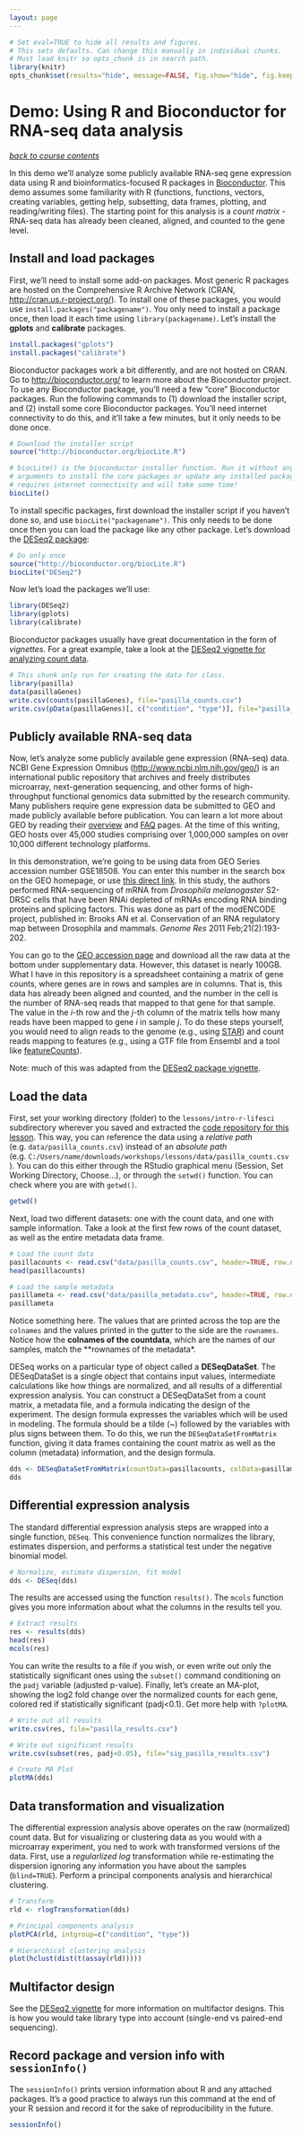```yaml
---
layout: page
---
```


```r
# Set eval=TRUE to hide all results and figures.
# This sets defaults. Can change this manually in individual chunks.
# Must load knitr so opts_chunk is in search path.
library(knitr)
opts_chunk$set(results="hide", message=FALSE, fig.show="hide", fig.keep="none", tidy=TRUE)
```

# Demo: Using R and Bioconductor for RNA-seq data analysis

*[back to course contents](..)*

In this demo we'll analyze some publicly available RNA-seq gene expression data using R and bioinformatics-focused R packages in [Bioconductor](http://bioconductor.org/). This demo assumes some familiarity with R (functions, functions, vectors, creating variables, getting help, subsetting, data frames, plotting, and reading/writing files). The starting point for this analysis is a *count matrix* - RNA-seq data has already been cleaned, aligned, and counted to the gene level. 

## Install and load packages

First, we'll need to install some add-on packages. Most generic R packages are hosted on the Comprehensive R Archive Network (CRAN, <http://cran.us.r-project.org/>). To install one of these packages, you would use `install.packages("packagename")`. You only need to install a package once, then load it each time using `library(packagename)`. Let's install the **gplots** and **calibrate** packages.

```r
install.packages("gplots")
install.packages("calibrate")
```

Bioconductor packages work a bit differently, and are not hosted on CRAN. Go to <http://bioconductor.org/> to learn more about the Bioconductor project. To use any Bioconductor package, you'll need a few "core" Bioconductor packages. Run the following commands to (1) download the installer script, and (2) install some core Bioconductor packages. You'll need internet connectivity to do this, and it'll take a few minutes, but it only needs to be done once.

```r
# Download the installer script
source("http://bioconductor.org/biocLite.R")

# biocLite() is the bioconductor installer function. Run it without any
# arguments to install the core packages or update any installed packages. This
# requires internet connectivity and will take some time!
biocLite()
```

To install specific packages, first download the installer script if you haven't done so, and use `biocLite("packagename")`. This only needs to be done once then you can load the package like any other package. Let's download the [DESeq2 package](http://www.bioconductor.org/packages/release/bioc/html/DESeq2.html):

```r
# Do only once
source("http://bioconductor.org/biocLite.R")
biocLite("DESeq2")
```

Now let's load the packages we'll use:

```r
library(DESeq2)
library(gplots)
library(calibrate)
```

Bioconductor packages usually have great documentation in the form of *vignettes*. For a great example, take a look at the [DESeq2 vignette for analyzing count data](http://www.bioconductor.org/packages/release/bioc/vignettes/DESeq2/inst/doc/DESeq2.pdf).

```r
# This chunk only run for creating the data for class.
library(pasilla)
data(pasillaGenes)
write.csv(counts(pasillaGenes), file="pasilla_counts.csv")
write.csv(pData(pasillaGenes)[, c("condition", "type")], file="pasilla_metadata.csv")
```

## Publicly available RNA-seq data

Now, let's analyze some publicly available gene expression (RNA-seq) data. NCBI Gene Expression Omnibus (<http://www.ncbi.nlm.nih.gov/geo/>) is an international public repository that archives and freely distributes microarray, next-generation sequencing, and other forms of high-throughput functional genomics data submitted by the research community. Many publishers require gene expression data be submitted to GEO and made publicly available before publication. You can learn a lot more about GEO by reading their [overview](http://www.ncbi.nlm.nih.gov/geo/info/overview.html) and [FAQ](http://www.ncbi.nlm.nih.gov/geo/info/faq.html) pages. At the time of this writing, GEO hosts over 45,000 studies comprising over 1,000,000 samples on over 10,000 different technology platforms.

In this demonstration, we're going to be using data from GEO Series accession number GSE18508. You can enter this number in the search box on the GEO homepage, or use [this direct link](http://www.ncbi.nlm.nih.gov/geo/query/acc.cgi?acc=GSE18508). In this study, the authors performed RNA-sequencing of mRNA from *Drosophila melanogaster* S2-DRSC cells that have been RNAi depleted of mRNAs encoding RNA binding proteins and splicing factors. This was done as part of the modENCODE project, published in: Brooks AN et al. Conservation of an RNA regulatory map between Drosophila and mammals. *Genome Res* 2011 Feb;21(2):193-202.

You can go to the [GEO accession page](http://www.ncbi.nlm.nih.gov/geo/query/acc.cgi?acc=GSE18508) and download all the raw data at the bottom under supplementary data. However, this dataset is nearly 100GB. What I have in this repository is a spreadsheet containing a matrix of gene counts, where genes are in rows and samples are in columns. That is, this data has already been aligned and counted, and the number in the cell is the number of RNA-seq reads that mapped to that gene for that sample. The value in the *i*-th row and the *j*-th column of the matrix tells how many reads have been mapped to gene *i* in sample *j*. To do these steps yourself, you would need to align reads to the genome (e.g., using [STAR](https://code.google.com/p/rna-star/)) and count reads mapping to features (e.g., using a GTF file from Ensembl and a tool like [featureCounts](http://bioinf.wehi.edu.au/featureCounts/)).

Note: much of this was adapted from the [DESeq2 package vignette](http://www.bioconductor.org/packages/release/bioc/vignettes/DESeq2/inst/doc/DESeq2.pdf).

## Load the data

First, set your working directory (folder) to the `lessons/intro-r-lifesci` subdirectory wherever you saved and extracted the [code repository for this lesson](https://github.com/bioconnector/workshops/archive/master.zip). This way, you can reference the data using a *relative path* (e.g. `data/pasilla_counts.csv`) instead of an *absolute path* (e.g. `C:/Users/name/downloads/workshops/lessons/data/pasilla_counts.csv`). You can do this either through the RStudio graphical menu (Session, Set Working Directory, Choose...), or through the `setwd()` function. You can check where you are with `getwd()`.

```r
getwd()
```

Next, load two different datasets: one with the count data, and one with sample information. Take a look at the first few rows of the count dataset, as well as the entire metadata data frame.

```r
# Load the count data
pasillacounts <- read.csv("data/pasilla_counts.csv", header=TRUE, row.names=1)
head(pasillacounts)

# Load the sample metadata
pasillameta <- read.csv("data/pasilla_metadata.csv", header=TRUE, row.names=1)
pasillameta
```

Notice something here. The values that are printed across the top are the `colnames` and the values printed in the gutter to the side are the `rownames`. Notice how the **colnames of the countdata**, which are the names of our samples, match the **rownames of the metadata*.

DESeq works on a particular type of object called a **DESeqDataSet**. The DESeqDataSet is a single object that contains input values, intermediate calculations like how things are normalized, and all results of a differential expression analysis. You can construct a DESeqDataSet from a count matrix, a metadata file, and a formula indicating the design of the experiment. The design formula expresses the variables which will be used in modeling. The formula should be a tilde (~) followed by the variables with plus signs between them. To do this, we run the `DESeqDataSetFromMatrix` function, giving it data frames containing the count matrix as well as the column (metadata) information, and the design formula.

```r
dds <- DESeqDataSetFromMatrix(countData=pasillacounts, colData=pasillameta, design = ~condition)
dds
```

## Differential expression analysis

The standard differential expression analysis steps are wrapped into a single function, `DESeq`. This convenience function normalizes the library, estimates dispersion, and performs a statistical test under the negative binomial model.

```r
# Normalize, estimate dispersion, fit model
dds <- DESeq(dds)
```

The results are accessed using the function `results()`. The `mcols` function gives you more information about what the columns in the results tell you. 

```r
# Extract results
res <- results(dds)
head(res)
mcols(res)
```

You can write the results to a file if you wish, or even write out only the statistically significant ones using the `subset()` command conditioning on the `padj` variable (adjusted p-value). Finally, let's create an MA-plot, showing the log2 fold change over the normalized counts for each gene, colored red if statistically significant (padj<0.1). Get more help with `?plotMA`.

```r
# Write out all results
write.csv(res, file="pasilla_results.csv")

# Write out significant results
write.csv(subset(res, padj<0.05), file="sig_pasilla_results.csv")

# Create MA Plot
plotMA(dds)
```

## Data transformation and visualization

The differential expression analysis above operates on the raw (normalized) count data. But for visualizing or clustering data as you would with a microarray experiment, you ned to work with transformed versions of the data. First, use a *regularlized log* transformation while re-estimating the dispersion ignoring any information you have about the samples (`blind=TRUE`). Perform a principal components analysis and hierarchical clustering.

```r
# Transform
rld <- rlogTransformation(dds)

# Principal components analysis
plotPCA(rld, intgroup=c("condition", "type"))

# Hierarchical clustering analysis
plot(hclust(dist(t(assay(rld)))))
```

## Multifactor design

See the [DESeq2 vignette](http://www.bioconductor.org/packages/release/bioc/vignettes/DESeq2/inst/doc/DESeq2.pdf) for more information on multifactor designs. This is how you would take library type into account (single-end vs paired-end sequencing).

## Record package and version info with `sessionInfo()`

The `sessionInfo()` prints version information about R and any attached packages. It's a good practice to always run this command at the end of your R session and record it for the sake of reproducibility in the future.

```r
sessionInfo()
```
